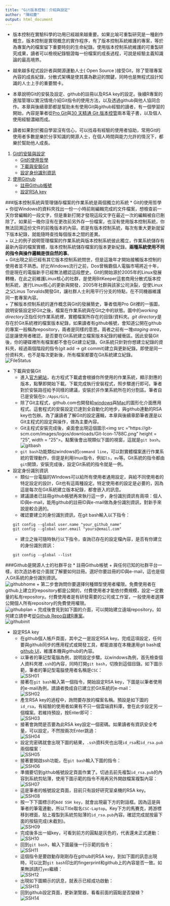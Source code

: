 ```yaml
---
title: "Git版本控制：介紹與設定"
author: "陳紹慶"
output: html_document
---
```

* 版本控制在實驗科學的功用已經越來越重要。如果比喻可重製研究是一種創作概念，版本控制是實現概念的實作程序，有了版本控制系統維護的專案，等於為專案內的檔案留下重要時刻的生命紀錄。使用版本控制系統維護的可重製研究成果，讀者可以檢視紀錄驗證每一份檔案的成長過程，可說是經驗主義知識論的最高境界。  
  
* 越來越多程式設計者與開源運動人士( Open Source )接受Git，除了管理專案內容的成長紀錄，分散式架構是使其廣為歡迎的關鍵，同時也是無程式設計知識的人士上手的重要關卡。  
  
* 本章說明Git的安裝及設定、github的註冊以及RSA key的設定。後續R專案的進階管理以實況情境介紹Git指令的使用方法，以及透過github與他人協同合作。本章與後續章節都是幫助未有使用Git與github經驗的讀者，有一個學習的開始，內容是筆者從[Pro Git](https://git-scm.com/book/en/v2)與[30 天精通 Git 版本控管](https://github.com/doggy8088/Learn-Git-in-30-days)兩本電子書，以及個人使用經驗濃縮而成。
  
* 讀者如果對於獨自學習沒有信心，可以找尋有經驗的使用者協助，常用Git的使用者多數是樂於分享知識的開源人士，在個人時間與能力允許的情況下，都樂於幫助他人成長。

1. <a href='#1'>Git的安裝與設定</a>
    + <a href='#1A'>Git的使用哲學</a>
    + <a href='#1B'>下載與安裝Git</a>
    + <a href='#1C'>設定身份識別資訊</a>
2. <a href='#2'>使用Github</a>
    + <a href='#2A'>註冊Github帳號</a>
    + <a href='#2B'>設定RSA key</a>

###<a name='1'>版本控制系統與管理儲存檔案的作業系統是兩個獨立的系統</a>
* <a name='1A'>Git的使用哲學</a>  
    + 你從Windows的資料夾找出一份一小時前剛編輯完成的文件檔案，想檢查前一天你曾編輯的一段文字，但是重新打開才發現這段文字在最近一次的編輯被自已刪除了。如果前一晚你沒有在更改前另外存一份檔案，也沒有使用版本控制系統，你無法回溯這份文件的前晚版本的內容。若是有版本控制系統，每次有重大更新就留下版本紀錄，就能隨時查找每個版本之間的差異。  
    + 以上的例子說明管理檔案的作業系統與版本控制系統彼此獨立，作業系統儲存有最新內容的檔案實體，版本控制系統儲存檔案的版本更新紀錄。**兩種系統使用不同的指令與操作邏輯是很自然的事**。  
    + Git出現之前已經有其它版本控制系統問世，但是這幾年才開始接觸版本控制的使用者並不熟悉。好比Windows流行之前，Dos曾稱霸個人電腦市場將近十年，但是現在的電腦新手已經無法體認這段歷史。Git的開始源於2005年的Linux發展轉機，在此之前維護Linux核心的社群，是使用BitKeeper這套商用分散式版本控制系統，進行Linux核心的更新與開發，2005年社群與該家公司決裂，促使Linux之父Linus Torvalds開發Git，讓社群人士利用平行分支的特點，在不同機器維護同一套專案內容。  
    + 了解版本控制系統的運作概念與Git的發展簡史，筆者借用Pro Git裡的一張圖，說明安裝設定好Git之後，檔案在作業系統與在Git之中的狀態。圖中的*working directory*泛指任何作業系統裡，實體檔案所存在的目錄/資料夾。*git directory*是存在於Git系統裡的檔案版本紀錄，如果讀者有github帳號，會知道公開在github的專案一般稱為repository，兩者是同樣的意思。兩者之前有一塊*staging area*，這是讓使用者確認，是否要在Git系統建立檔案版本紀錄的緩衝區。因此安裝Git後，你的硬碟裡所有檔案都不會在Git建立紀錄。Git系統只針對你想建立紀錄的資料夾，經過兩個階段的指令(git add -> git commit)建立與更新紀錄。即使是同一份資料夾，也不是每次更新後，所有檔案都要在Git系統建立紀錄。  
    ![FileStatus](https://git-scm.com/figures/18333fig0106-tn.png)  
  
* <a name='1B'>下載與安裝Git</a>
    + 進入[官方網站](https://git-scm.com/)，右方程式下載處會根據你所使用的作業系統，顯示對應的版本，點擊即開始下載。下載完成執行安裝程式，照步驟進行即可。筆者對於安裝路徑給予同樣的建議，安裝於非作業系統所在的分割區。筆者自已是安裝在`D:/Apps/Git`。
    + 除了Git主程式，github.com也開發給[windows](windows.github.com)與[Mac](mac.github.com)的圖形化介面應用程式。這套程式的安裝設定已達到全自動化的地步，與github連動的RSA key也包辦。為了讓讀者了解Git的設定邏輯，本章與後續章節筆者還是以Git主程式的設定與操作，做為主要內容。
    + Git主程式安裝完成後，桌面會出現這個圖示<img src ="https://git-scm.com/images/logos/downloads/Git-Icon-1788C.png" height = "25", width = "25">。點繋後會出現類似下圖的視窗，這就是`git bash`。  
    ![gitbash](http://blog.rbaconsulting.com/wp-content/uploads/2012/06/azure-git-11_thumb.png)
    + `git bash`功能類似windows的`command line`，可以對實體檔案進行作業系統的管理動作，但是是利用linux指令，例如`ls`，`mv`等。Git系統的指令都由`git`開頭，安裝完成後，設定Git系統的指令就是一例。  
      
* <a name='1C'>設定身份識別資訊</a>
    + 類似一台電腦的WIndows可以給所有使用者通用設定，與給不同使用者的特定設定的設計，Git也有這兩種設定。特定使用者的設定是必要的，因為這是每次在Git系統建立版本紀錄，都會嵌入的訊息。
    + 建議讀者已註冊github帳號再來執行這一步，身份識別資訊有兩項：個人ID與e-mail，能用github的註冊ID與e-mail做為身份識別資訊，對新手來說是較合適的。
    + 確認要建立的身份識別資訊，在git bash輸入以下指令：  
    ```
    git config --global user.name "your_github_name"
    git config --global user.email "yours@email.com"
    ```
    + 建立之後可隨時執行以下指令，查詢已存在的設定檔內容，是否有你建立的身份識別資訊：  
    ```
    git config --global --list
    ```
  
###<a name='2'>Github是開源人士的社群平台</a>
* <a name='2A'>註冊Github帳號</a>
    + 與任何已知的社群平台一樣，初次造訪者從介面就了解要如何註冊。選好你要註冊的ID與e-mail，這也是個人Git系統的身份識別資訊。  
    ![githubhome](http://blog.linoxide.com/wp-content/uploads/2015/03/github-homepage.png)
    + 第二步會詢問你要選擇何種類型使用者權限。免費使用者在github上建立的repository都是公開的，付費使用者才能依付費規模，設定一定數量的私有repository。付費使用者是有研發需要的公司或工作室，一般使用者選擇公開個人所有repository的免費使用權限。  
    ![githubplan](http://blog.linoxide.com/wp-content/uploads/2015/03/choosing-plan.png)
    + 完成後會見到如下圖的介面，可以開始建立遠端repository。如何建立請參考[從Github Repo自建R專案](Project.html#2B)。  
    ![githubinit](http://blog.linoxide.com/wp-content/uploads/2015/03/create-new-repository.png)
  
* <a name='2B'>設定RSA key</a>
    + 在github個人帳戶頁面，其中之一是設定RSA key。完成這項設定，任何要與github同步的應用程式或開發工具，都能直接在本機運用git bash或[github UI](windonws.github.com)，維護本機與github的內容。  
    + 以筆者的筆記型電腦為例，說明設定步驟。以windows為例，首先檢查個人資料夾裡`.ssh`的內容，同時打開`git bash`，切換到這個目錄。如下圖示範，筆者的筆記型電腦使用者名稱是`CSC`：  
    ![SSH01](./img/GitSSH01-begin.png)  
    + 接著在`git bash`輸入第一個指令，開始設定RSA key，下圖是以筆者使用的e-mail為例，請讀者換成自已建立於Git系統的e-mail：  
    ![SSH02](./img/GitSSH02-initiate.png)  
    + 產生RSA key的過程中，詢問要存放的檔案名稱。預設是如下圖的`id_rsa`，有經驗的使用者如果有不只一個雲端資料庫，會在此步設定另一個檔案。若維持預設，按Enter即可：  
    ![SSH03](./img/GitSSH03-set_default_rsa.png)  
    + 接著會詢問是否要為此RSA key設定一個密碼。如果讀者有資訊安全考量，可以設定，不然按兩次Enter跳過：  
    ![SSH04](./img/GitSSH04-set_passphrase.png)  
    + 設定完密碼就會出現下圖的結果，`.ssh`資料夾也出現`id_rsa`和`id_rsa.pub`兩個檔案：  
    ![SSH05](./img/GitSSH05-set_finished.png)  
    + 接著要開啟ssh功能，在`git bash`輸入下圖的指令：    
    ![SSH06](./img/GitSSH06-enable_ssh-agent.png)  
    + 準備要切到github帳號設定頁面作業了。切過去前先複製`id_rsa.pub`的內容到系統剪貼薄，使用下圖示範的指令不用再另外開啟檔案複製內容：  
    ![SSH07](./img/GitSSH07-copy_rsa_pub.png)  
    + 這是筆者的帳號設定頁面，目前只有設好研究室桌機的RSA key。  
    ![SSH08](./img/GitSSH08-github_setting_begin.png)  
    + 按一下下圖標示的`Add SSH key`，就會出現最下方的對話框。因為這是與筆者的筆電連動，所以Title取名`CSC-Laptop`。Key下方的馬賽克，將游標移到裡面，貼上複製到系統剪貼薄的`id_rsa.pub`內容。確認完成就按最下面的按鈕完成(未截到)。  
    ![SSH09](./img/GitSSH09-github_add_SSH_key.png)  
    + 完成後多出一組key，可看到前方的圓點是灰色的，代表還未正式連動：    
    ![SSH10](./img/GitSSH10-github_add_finished.png)  
    + 回到`git bash`，輸入下圖最後一行示範的指令：  
    ![SSH11](./img/GitSSH11-Test_github_connection01.png)  
    + 這個指令是要啟動存剛剛存在github的RSA key，到如下圖的訊息出現時，可以比對`git bash`印出的fingerprint和github上的內容是否一致。如果無誤請打`yes`繼續：  
    ![SSH12](./img/GitSSH12-Test_github_connection02.png)  
    + 出現如下圖顯示的訊息，就表示已經成功啟動：  
    ![SSH13](./img/GitSSH13-Test_github_connection03.png)  
    + 回到github設定頁面，更新瀏覽器，看看前面的圓點是否變綠？  
    ![SSH14](./img/GitSSH14-Test_github_connected.png)
